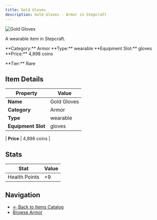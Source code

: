 ```yaml
---
title: Gold Gloves
description: Gold Gloves - Armor in Stepcraft
---
```


<div className="flex items-start gap-6 mb-8">
  <div className="flex-shrink-0">
    <img src="/assets/resources/smithing/gold_gloves.png" alt="Gold Gloves" className="w-24 h-24 border rounded-lg" />
  </div>
  <div className="flex-1">
    <div className="space-y-2">
      <p className="text-lg text-muted-foreground">A wearable item in Stepcraft.</p>
      <div className="flex flex-wrap gap-4 text-sm">
        <span className="px-2 py-1 bg-blue-100 dark:bg-blue-900 rounded-md">
          **Category:** Armor
        </span>
        <span className="px-2 py-1 bg-green-100 dark:bg-green-900 rounded-md">
          **Type:** wearable
        </span>
        <span className="px-2 py-1 bg-purple-100 dark:bg-purple-900 rounded-md">
          **Equipment Slot:** gloves
        </span>
        <span className="px-2 py-1 bg-yellow-100 dark:bg-yellow-900 rounded-md">
          **Price:** 4,898 coins
        </span>
      </div>
      <p className="text-sm font-medium">**Tier:** Rare</p>
    </div>
  </div>
</div>

## Item Details

| Property | Value |
|----------|-------|
| **Name** | Gold Gloves |
| **Category** | Armor |
| **Type** | wearable |
| **Equipment Slot** | gloves |

| **Price** | 4,898 coins |


## Stats

| Stat | Value |
|------|-------|
| Health Points | +9 |



## Navigation

- [← Back to Items Catalog](/items)
- [Browse Armor](/items#armor)
